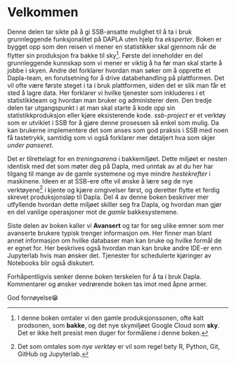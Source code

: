 # Velkommen {.unnumbered}

Denne delen tar sikte på å gi SSB-ansatte mulighet til å ta i bruk grunnleggende funksjonalitet på DAPLA uten hjelp fra *eksperter*. Boken er bygget opp som den reisen vi mener en statistikker skal gjennom når de flytter sin produksjon fra bakke til sky^[I denne boken omtaler vi den gamle produksjonssonen, ofte kalt prodsonen, som **bakke**, og det nye skymiljøet Google Cloud som **sky**. Det er ikke helt presist men duger for formålene i denne boken.]. Første del inneholder en del grunnleggende kunnskap som vi mener er viktig å ha før man skal starte å jobbe i skyen. Andre del forklarer hvordan man søker om å opprette et Dapla-team, en forutsetning for å drive databehandling på plattformen. Det vil ofte være første steget i ta i bruk plattformen, siden det er slik man får et sted å lagre data. Her forklarer vi hvilke tjenester som inkluderes i et statistikkteam og hvordan man bruker og administerer dem. Den tredje delen tar utgangspunkt i at man skal starte å kode opp sin statistikkproduksjon eller kjøre eksisterende kode. *ssb-project* er et verktøy som er utviklet i SSB for å gjøre denne prosessen så enkel som mulig. Da kan brukerne implementere det som anses som god praksis i SSB med noen få tastetrykk, samtidig som vi også forklarer mer detaljert hva som skjer *under panseret*.

Det er tilrettelagt for en *treningsarena* i bakkemiljøet. Dette miljøet er nesten identisk med det som møter deg på Dapla, med unntak av at du her har tilgang til mange av de gamle systemene og mye mindre *hestekrefter* i maskinene. Ideen er at SSB-ere ofte vil ønske å lære seg de nye verktøyene^[Det som omtales som *nye verktøy* er vil som regel bety R, Python, Git, GitHub og Jupyterlab.] i kjente og kjære omgivelser først, og deretter flytte et ferdig skrevet produksjonsløp til Dapla. Del 4 av denne boken beskriver mer utfyllende hvordan dette miljøet skiller seg fra Dapla, og hvordan man gjør en del vanlige operasjoner mot de *gamle* bakkesystemene. 

Siste delen av boken kaller vi **Avansert** og tar for seg ulike emner som mer avanserte brukere typisk trenger informasjon om. Her finner man blant annet informasjon om hvilke databaser man kan bruke og hvilke formål de er egnet for. Her beskrives også hvordan man kan bruke andre IDE-er enn Jupyterlab hvis man ønsker det. Tjenester for schedulerte kjøringer av Notebooks blir også diskutert.

Forhåpentligvis senker denne boken terskelen for å ta i bruk Dapla. Kommentarer og ønsker vedrørende boken tas imot med åpne armer.

God fornøyelse😁